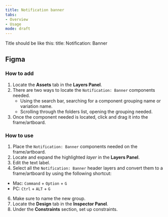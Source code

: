 ```yaml
---
title: Notification banner 
tabs: 
- Overview
- Usage
mode: draft
---
```


Title should be like this: 
title: Notification: Banner 


## Figma

### How to add

1. Locate the **Assets** tab in the **Layers Panel**.
2. There are two ways to locate the `Notification: Banner` components needed. 
	* Using the search bar, searching for a component grouping name or variation name.
	* Scrolling through the folders list, opening the grouping needed.
3. Once the component needed is located, click and drag it into the frame/artboard. 


### How to use


1. Place the `Notification: Banner` components needed on the frame/artboard. 
3. Locate and expand the highlighted *layer* in the **Layers Panel**.
4. Edit the text label.
5. Select all the `Notification: Banner` header layers and convert them to a frame/artboard by using the following shortcut: 
  * Mac: `Command` + `Option` + `G`
  * PC: `Ctrl` + `ALT` + `G`
6. Make sure to name the new group. 
7. Locate the **Design** tab in the **Inspector Panel**.
8. Under the **Constraints** section, set up constraints.
